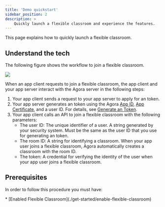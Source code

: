 ```yaml
---
title: 'Demo quickstart'
sidebar_position: 2
description: >
    Quickly launch a flexible classroom and experience the features.
---
```




This page explains how to  quickly launch a flexible classroom.

## Understand the tech

The following figure shows the workflow to join a flexible classroom.

![](https://web-cdn.agora.io/docs-files/1623309158910)

When an app client requests to join a flexible classroom, the app client and your app server interact with the Agora server in the following steps:

1. Your app client sends a request to your app server to apply for an <Vg k="SIG" /> token.
2. Your app server generates an <Vg k="SIG" /> token using the Agora [App ID](/flexible-classroom/reference/manage-agora-account#get-the-app-id), [App Certificate](/flexible-classroom/reference/manage-agora-account/#get-the-app-certificate), and a user ID. For details, see [Generate an <Vg k="SIG" /> Token]( /flexible-classroom/develop/authentication-workflow/).
3. Your app client calls an API to join a flexible classroom with the following parameters:
    - The user ID: The unique identifier of a user. A string generated by your security system. Must be the same as the user ID that you use for generating an <Vg k="SIG" /> token.
    - The room ID: A string for identifying a classroom. When your app user joins a flexible classroom, Agora automatically creates a classroom with the room ID.
    - The <Vg k="SIG" /> token: A credential for verifying the identity of the user when your app user joins a flexible classroom.

## Prerequisites

In order to follow this procedure you must have:

<Prerequites />
* [Enabled Flexible Classroom](./get-started/enable-flexible-classroom)

<Quickstart />

